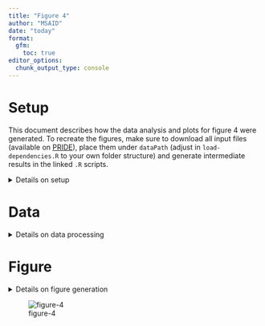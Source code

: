 ```yaml
---
title: "Figure 4"
author: "MSAID"
date: "today"
format:
  gfm:
    toc: true
editor_options: 
  chunk_output_type: console
---
```


# Setup

This document describes how the data analysis and plots for figure 4 were generated. To recreate the figures, make sure to download all input files (available on [PRIDE](https://www.ebi.ac.uk/pride/archive?keyword=PXD053241)), place them under `dataPath` (adjust in `load-dependencies.R` to your own folder structure) and generate intermediate results in the linked `.R` scripts.

<details>
<summary>Details on setup</summary>

```r
suppressMessages(source(here::here("scripts/load-dependencies.R")))
msaid_SE <- c("Sequest HT" = msaid_orange, "CHIMERYS" = msaid_blue,
              "CHIMERYS\ntop 15 peaks" = msaid_lightblue)
msaid_quantified <- c("TRUE" = msaid_darkgray, "FALSE" = msaid_red)
msaid_organism <- c("Human" = msaid_blue, "Yeast" = msaid_orange, "E. coli" = msaid_darkgray)

path <- file.path(here::here(), "figure-4")
figurePath <- file.path(dataPath, "data/figure-4")
```

</details>

# Data

<details>
<summary>Details on data processing</summary>

## Skyline correlation

Intensities were exported directly from Skyline and matched to CHIMERYS intensity values.

```r
data_cor <- fread(file.path(figurePath, "intermediate/quan_corr_skyline.csv"))[, .(Peptide, CHIMERYS)]
data_new <- fread(file.path(figurePath, "intermediate/Skyline_pcm_quan_export_martin_max5fragments_240617_redo.csv"))
data_new <- data_new[, .(Peptide, SkylineNew = `Total Area Fragment`)]
data_cor <- merge(data_cor, data_new, by="Peptide", all=T)

fwrite(data_cor, file.path(figurePath, "figure-4B-correlation.csv"))

data_lm <- data_cor[, coefficients(lm(log10(SkylineNew)~log10(CHIMERYS)))]
text_lm <- paste0("y = ", round(data_lm[2], 2), "*x", round(data_lm[1], 2))

p_cor <- ggplot(data_cor, aes(x=log10(CHIMERYS), y=log10(SkylineNew))) +
  geom_abline(slope = 1, intercept = 0, color = msaid_darkgray, linetype = "dashed") +
  geom_smooth(method="lm", formula= y~x, col = msaid_blue, linewidth = 0.5) +
  geom_point(shape = 1L, stroke = 0.25, size = 1, color = msaid_darkgray) +
  annotate("text", x=6.5, y=8, label="y = x", color = msaid_darkgray,
           family="Montserrat Light", size=5/.pt) +
  annotate("text", x=7.75, y=5.25, label=text_lm, color = msaid_blue,
           family="Montserrat Light", size=5/.pt) +
  xlab("CHIMERYS\nlog10 intensity") + ylab("Skyline\nlog10 intensity")
```

## CV violins

[R code to generate input file `figure-4C-CVs.csv`](figure-4C-cvs.R)

```r
dtCv <- fread(file.path(figurePath, "figure-4C-CVs.csv"))

cvEfdrLabel <- c("no eFDR filter", "eFDR min 1 per\ncondition ≤ 1%")
dtCv[, TYPE := factor(TYPE, cvEfdrLabel)]
softwareLabels <- c("CHIMERYS", "DIA-NN", "Spectronaut", "Spectronaut\n(curated)")
dtCv[, SOFTWARE := factor(SOFTWARE, softwareLabels)]
dtCv[, LABEL := factor(LABEL, c("0", "1", "2", "≥ 3"))]

dtCvMed <- dtCv[!is.na(CV), .(medianCv = median(CV)), keyby=TYPE]

dtCvCount <- dtCv[!is.na(CV), .(.N, maxCv = max(CV)), keyby=.(TYPE, SOFTWARE, LABEL)]
dtCj <- dtCvCount[, CJ(TYPE, LABEL, SOFTWARE, unique = T)]
setkey(dtCj, TYPE, SOFTWARE, LABEL)
dtCvCount <- dtCvCount[dtCj]
dtCvCount[, maxCv := max(maxCv, na.rm = T), by=.(TYPE, SOFTWARE, LABEL)]
dtCvCount[is.na(N), N := 0]
dtCvCount[is.na(maxCv) | N<2, maxCv := 0]
dtCvCount[, labelN := format(N, big.mark=",", trim=T)]

p_cv <- ggplot(dtCv[!is.na(CV)], aes(x=CV, y=LABEL)) +
  geom_vline(data=dtCvMed, aes(xintercept = medianCv), linetype = "longdash",
             color = msaid_darkgray, linewidth = 0.25) +
  geom_violin(draw_quantiles = c(0.25, 0.5, 0.75), linewidth = 0.25) +
  geom_text(data=dtCvCount, aes(x=maxCv+max(maxCv)*0.02, label=labelN),
            position = position_dodge(0.9), color=msaid_darkgray,
            family="Montserrat Light", size=5/.pt, hjust = 0) +
  scale_x_continuous(labels = label_percent(), breaks = pretty_breaks(3), limits = c(0, 2.35)) +
  scale_fill_manual("Quantified fragments", values = colorRampPalette(c(msaid_red, msaid_darkgray))(4L),
                    breaks = c('0', '1', '2', '≥ 3'), drop = F) +
  facet_grid(cols = vars(SOFTWARE), rows = vars(TYPE)) +
  xlab("Precursor CVs") + ylab("Quantified fragments")

#list median CVs for the manuscript
dtCv[TYPE=="eFDR min 1 per\ncondition ≤ 1%" & !is.na(CV),
     round(median(CV)*100, 1), keyby=SOFTWARE]
```

## Density plot

[R code to generate input file `figure-4D-density.csv`](figure-4D-ma.R)

```r
dtOrg <- fread(file.path(figurePath, "figure-4D-density.csv"))
softwareLabels <- c("CHIMERYS", "DIA-NN", "Spectronaut", "Spectronaut\n(curated)")
dtOrg[, SOFTWARE := factor(SOFTWARE, softwareLabels)]
organismLabels <- c("Yeast", "Human", "E. coli")
organismRatios <- setNames(log2(c(2, 1, 0.25)), organismLabels)
dtOrg[, ORGANISM := factor(ORGANISM, organismLabels)]
efdrLabels <- c("eFDR min 1 per\ncondition ≤ 1%", "eFDR all in any\ncondition > 1%")
dtOrg[, eFdrLabelCond := factor(eFdrLabelCond, efdrLabels)]
dtMaLines <- data.table(YINTERCEPT = organismRatios, ORGANISM = factor(organismLabels))

p_density <- ggplot(dtOrg, aes(x=LOG2RATIO, color=ORGANISM)) +
  geom_density(linewidth=0.25) +
  geom_vline(data=dtMaLines, aes(xintercept=YINTERCEPT, color=ORGANISM),
             linetype = "dashed", linewidth = 0.25, show.legend = F) +
  scale_color_manual(NULL, values = msaid_organism) +
  scale_x_continuous(breaks = pretty_breaks(), limits = c(-4, 3)) +
  guides(fill = guide_legend(override.aes = list(color = NA, size = 2))) +
  facet_grid(rows = vars(eFdrLabelCond), cols = vars(SOFTWARE)) +
  xlab("Log2 fold change (zoom-in)") + ylab("Density") +
  theme(legend.position = "top")

#mean and sd of log2 ratios after eFDR filtering (at least 1 per each condition)
dtOrg[eFdrLabelCond=="eFDR min 1\nper condition ≤ 1%",
      .(mean = round(mean(LOG2RATIO, na.rm=T), 2),
        sd = round(sd(LOG2RATIO, na.rm=T), 2)), keyby=.(SOFTWARE, ORGANISM)]
```

</details>

# Figure

<details>
<summary>Details on figure generation</summary>

```r
p_schema <- image_ggplot2(image_read(file.path(path, "workflow-schema-4.pdf"),
                                       density = 600))

layout_annotation <- list(c("A", "B", "C", "D"))
layout_design <- "AAAABB\nCCCCCC\nDDDDDD"

p_ms2Quan <- free(p_schema) + p_cor + p_cv + p_density +
  plot_layout(heights = c(1, 2, 2), design = layout_design) +
  plot_annotation(tag_levels = layout_annotation)

ggsave2(file.path(path, "figure-4.pdf"), plot = p_ms2Quan,
        width = 90, height = 130, units = "mm", device = cairo_pdf)
ggsave2(file.path(path, "figure-4.png"), plot = p_ms2Quan,
        width = 90, height = 130, units = "mm")
```

</details>

![figure-4](figure-4.png)

